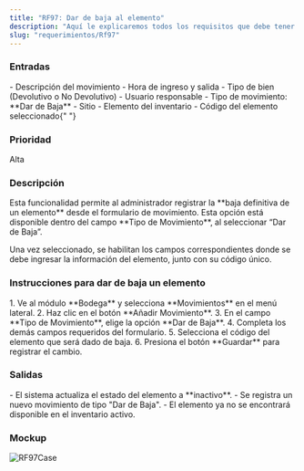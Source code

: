 ```yaml
---
title: "RF97: Dar de baja al elemento"
description: "Aquí le explicaremos todos los requisitos que debe tener para poder dar de baja un elemento desde el formulario de movimiento en Formatrack."
slug: "requerimientos/Rf97"
---
```



<h3>Entradas</h3>- Descripción del movimiento - Hora de ingreso y salida - Tipo de
bien (Devolutivo o No Devolutivo) - Usuario responsable - Tipo de movimiento: **Dar
de Baja** - Sitio - Elemento del inventario - Código del elemento seleccionado{" "}

<h3>Prioridad</h3>
Alta

<h3>Descripción</h3>
Esta funcionalidad permite al administrador registrar la **baja definitiva de un
elemento** desde el formulario de movimiento. Esta opción está disponible dentro
del campo **Tipo de Movimiento**, al seleccionar “Dar de Baja”.

Una vez seleccionado, se habilitan los campos correspondientes donde se debe ingresar la información del elemento, junto con su código único.

<h3>Instrucciones para dar de baja un elemento</h3>
1. Ve al módulo **Bodega** y selecciona **Movimientos** en el menú lateral. 2. Haz
clic en el botón **Añadir Movimiento**. 3. En el campo **Tipo de Movimiento**, elige
la opción **Dar de Baja**. 4. Completa los demás campos requeridos del formulario.
5. Selecciona el código del elemento que será dado de baja. 6. Presiona el botón
**Guardar** para registrar el cambio.

<h3>Salidas</h3>- El sistema actualiza el estado del elemento a **inactivo**. - Se
registra un nuevo movimiento de tipo "Dar de Baja". - El elemento ya no se encontrará
disponible en el inventario activo.

<h3>Mockup</h3>
<Image src={RF97Case} alt="RF97Case" width={3148} height={2270} />
